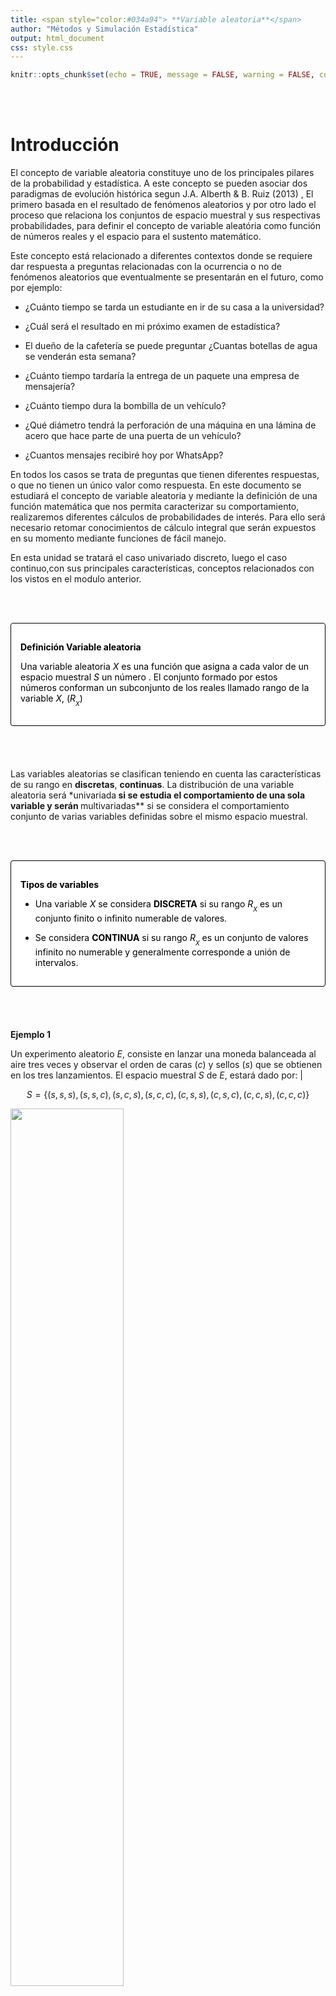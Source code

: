 ```yaml
---
title: <span style="color:#034a94"> **Variable aleatoria**</span>
author: "Métodos y Simulación Estadística"
output: html_document
css: style.css
---
```


```r
knitr::opts_chunk$set(echo = TRUE, message = FALSE, warning = FALSE, comment = NA)
```



<br/><br/>

# **Introducción**

El concepto de variable aleatoria constituye uno de los principales pilares de la probabilidad y estadística. A este concepto se pueden asociar dos paradigmas de evolución histórica segun J.A. Alberth & B. Ruiz (2013) , El primero basada en el resultado de fenómenos aleatorios y por otro lado el proceso que relaciona los conjuntos de espacio muestral y sus respectivas probabilidades, para definir el concepto de variable aleatória como función de números reales y  el espacio para el sustento matemático. 

Este  concepto está relacionado a diferentes contextos donde se requiere dar respuesta a preguntas relacionadas con la ocurrencia o no de fenómenos aleatorios que eventualmente se presentarán en el futuro, como por ejemplo: 

* ¿Cuánto tiempo se tarda un estudiante  en ir de su casa a la universidad?

* ¿Cuál será  el resultado en mi próximo examen de estadística? 

* El dueño de la cafetería se puede preguntar ¿Cuantas botellas de agua se venderán esta semana?

* ¿Cuánto  tiempo tardaría  la entrega de un  paquete una empresa  de mensajería?

* ¿Cuánto tiempo dura la  bombilla de un  vehículo? 

* ¿Qué  diámetro tendrá la  perforación de una máquina en una lámina de acero que hace parte de una puerta de un vehículo?

* ¿Cuantos mensajes recibiré hoy por WhatsApp?


En  todos los casos se trata de  preguntas que tienen  diferentes  respuestas, o  que no tienen un único valor como  respuesta.  En este documento  se estudiará el concepto de variable aleatoria y mediante la definición  de una función  matemática que nos  permita caracterizar su  comportamiento, realizaremos diferentes cálculos de probabilidades de interés. Para ello será necesario  retomar conocimientos de cálculo integral que serán  expuestos en su momento mediante funciones de fácil manejo.

En esta unidad se tratará el  caso univariado discreto, luego el caso continuo,con sus principales características, conceptos relacionados con los vistos en el modulo anterior.

<br/><br/>

<div style="padding: 15px; border: 1px solid transparent; border-color: transparent; margin-bottom: 20px; border-radius: 4px; color: #000000; background-color: #FFFFFF ; border-color: #000000;">

**Definición Variable aleatoria**

Una variable aleatoria $X$ es una función que asigna a cada valor de un espacio muestral $S$ un número . El conjunto formado por estos números conforman un subconjunto de los  reales llamado rango de la variable $X$, ($R_{_{X}}$) 

</div> 

<br/><br/>

Las variables aleatorias se clasifican teniendo en cuenta las características de su rango en **discretas**, **continuas**. La distribución de una variable aleatoria será *univariada** si se estudia el comportamiento de una sola variable y serán **multivariadas** si se considera el comportamiento conjunto de varias variables definidas sobre el mismo espacio muestral.

<br/><br/>


<div style="padding: 15px; border: 1px solid transparent; border-color: transparent; margin-bottom: 20px; border-radius: 4px; color: #000000; background-color: #FFFFFF ; border-color: #000000;">


**Tipos de variables**

+ Una variable $X$ se considera **DISCRETA** si su rango $R_{_{X}}$ es un conjunto finito o infinito numerable de valores.

+ Se considera **CONTINUA** si su rango $R_{_{X}}$ es un conjunto de valores infinito no numerable y generalmente corresponde a unión de intervalos.

</div> 

<br/><br/>


**Ejemplo 1**

Un experimento aleatorio $E$, consiste en lanzar una moneda balanceada al aire tres veces y observar el orden de caras ($c$) y sellos ($s$) que se obtienen en los tres lanzamientos. El espacio muestral $S$ de $E$, estará dado por: |

$$S =\{(s,s,s),(s,s,c),(s,c,s),(s,c,c),(c,s,s),(c,s,c),(c,c,s),(c,c,c)\} $$


![](img/Figura301.png){width=60%}<br/>


<br/>

Donde :

+ $X$ es la variable que asigna a cada resultado el número de caras en los tres lanzamientos de la moneda. 

+ $R_{_{X}}=\{0,1,2,3\}$ determinado por la regla de asignación: número de caras en los tres lanzamientos de la moneda y corresponde al rango de valores que puede tomar la variable aleatoria.
+ $f_{_{X}}(x)=P(X=x)$ conforma la función  que asigna a cada valor de la variable una probabilidad 

<br/><br/>

En este ejemplo :

+ $(X=0)=\{(s,s,s)\}$ ; 
+ $(X=1)=\{(s,s,c),(s,c,s),(c,s,s)\}$ ;  
+ $(X=2)=\{(s,c,c),(c,s,c),(c,c,s) \}$ y 
+ $(X=3) =\{(c,c,c) \}$. 

Bajo el supuesto que la moneda es balanceada, se cumple que los resultados en $S$ son igualmente posibles y por lo tanto: 

$$f_{_{X}}(0) =P(X=0)= \frac{1}{8} \hspace{.2cm} ,\hspace{.5cm} f_{_{X}}(1) = P(X=1)=\frac{3}{8},$$
$$f_{_{X}}(2) = P(X=2)=\frac{3}{8}\hspace{.2cm} ,\hspace{.5cm} f_{_{X}}(3) =P(X=3)= \frac{1}{8}$$

<br/><br/><br/>


# **Variables discretas** 

Como se mencionó anteriormente una variable aleatoria se considera como **DISCRETA** cuando el conjunto de posibles valores que puede tomar la variables es un conjunto finito o infinito numerable. En la gran mayoria de los casos este conjunto corresponde a los números enteros.

Para catacterizar la variable se define  la función de distribución de probabilidad que modela la asignación de las probabilidades


<br/><br/>

<div style="padding: 15px; border: 1px solid transparent; border-color: transparent; margin-bottom: 20px; border-radius: 4px; color: #000000; background-color: #FFFFFF ; border-color: #000000;">

**Función de distribución de probabilidad**

Para $X$ un variable aleatoria discreta, su función de distribución de probabilidad estará dada por $f(x)$, la cual proporciona las probabilidades asociadas a todos los valores de su rango $R_{X}$ . Esta función debe cumplir las siguientes propiedades:

+ $f(x) = P(X=x) \geq 0$

+ $\sum_{R_X} f(x) = 1$

</div>

<br/><br/>

Por lo general este tipo de variables proceden del conteo y empiezan por **número de....**  

<br/>

**Ejemplo**

Las siguientes variables se clasifican como **variables aleatorias discretas** :

* X : Número de llamadas que entran a un conmutador diariamente

* Y: Número de personas contagiadas por Covid19 durante un día

* Z: Número de quejas reportadas a una sucursal bancaria en un día

* W: Número de accidentes producidos en una ciudad

* S: Número de huevos producidos diariamente en una avícola

* T: Número de hijos en una familia

* M: Número de mensajes enviados en un grupo de Whatsapp

<br/><br/>

Como complemento de $f(x)$ y debido a que puede resultar más interesante calcular probabilidades de rangos de valores se define la función de distribución acumulada $F(x)$

<br/><br/>

<div style="padding: 15px; border: 1px solid transparent; border-color: transparent; margin-bottom: 20px; border-radius: 4px; color: #000000; background-color: #FFFFFF ; border-color: #000000;">


### **Función de probabilidad acumulada**

Sea $X$ una variable aleatoria continua con función de densidad $f_{X}(x)$, se define la  función de distribución acumulada, $F_{X}(x)$, como:

$$F(x)=P(X\leq x)=\sum _{t \leq x}f(t)$$

</div> 

<br/><br/>

**Ejemplo**

El restaurante "Asados y algo más"  solo da servicio mediante reservas. De acuerdo con los registros diarios en los últimos diez años se sabe que el treinta por ciento de las personas que reservan no llegan al restaurante. El restaurante tiene veinte  puestos y acepta cuarenta reservas. La función de distribución probabilidad que modela el número de personas que llegan al restaurante es $f$, dada por: 

<br/>

$$f_{_{X}}(x) = \left \{ 
				\begin{matrix} 
				\displaystyle\binom{20}{x}(0.7)^{x}(0.3)^{20-x} & \mbox{si }	x=0,1,2,\ldots,20\\ 
				& \\
				0  & \mbox{en otro caso }
				\end{matrix}\right.  
				$$

<br/>

En este caso se utiliza la función combinatoria  y el operador de sumatoria 

Representada de manera gráfica: 

<br/>

```r
x=0:20
fx=choose(20,x)*0.70^x*0.30^(20-x)  
Fx=cumsum(fx)
```


```r
x=0:20
fx=choose(20,x)*0.70^x*0.30^(20-x)  
plot(x,fx, las=1, ylab="f(x)", xlab="número personas que asisten", pch=19)
lines(x, fx, type="h", col=2)
```
<br/>

```r
x=0:20
fx=choose(20,x)*0.70^x*0.30^(20-x)  
Fx=cumsum(fx)
plot(x,Fx, las=1, ylab="F(x)", xlab="número personas que asisten",pch=19, ylim=c(0,1))
lines(x, Fx, type="s", col=2)
grid()

```

<br/>

$P(X=0)  =  0$ 
$P(X=15) =  0.178863$ 
$P(X<15) = P(X \leq 14) =  0.5836$ 
$P(X > 15) = 1 - P(X \leq 14) = 0.4164$

<br/><br/><br/><br/>

# **Variables continuas**

Como se mencionó se considera una variable como continua cuando el conjunto de valores que puede tomar es un conjunto infinito no numerable, es decir que siempre podrá haber un valor entre dos valores de ella.

Para este caso la probabilidad se puede modelar a través de una función continua, la cual se puede visualizar al construir un gráfico de densidad a partir de una muestra de ellos. A esta función se le llama función de densidad de probabilidad


**Ejemplo 5**

En el caso de las **variables aleatorias continuas** por lo general proceden de una **medición** como por ejemplo:

+ T: Tiempo que tarda un estudiante en responder un examen

+ P: Peso de un bebe recien nacido

+ E: Edad de una persona

+ V: Tiempo que tarda un vehículo en requerir una reparación de su motor

+ D: Diámetro de un agujero realizado en una lamina de acero

+ X: Cantidad de azúcar contenida en un refresco

+ C: Proporción de cemento en concreto


<br/><br/>

<div style="padding: 15px; border: 1px solid transparent; border-color: transparent; margin-bottom: 20px; border-radius: 4px; color: #000000; background-color: #FFFFFF ; border-color: #000000;">


### **Función de densidad de probabilidad** 

La función de densidad de probablidad se define como $f(x)$, tal que cumpla las siguientes condiciones:

+ $f(x) \geq 0$

+ $\displaystyle\int\limits_{-\infty}^{+\infty}f(x)\:dx =1$

+ $P(a < X < b)=\displaystyle\int\limits_{a}^{b}f(x)\:dx$

</div> 

<br/><br/>

Para el caso continuo la función de distribución de probabilidad corresponde a una integral 

<br/>

<div style="padding: 15px; border: 1px solid transparent; border-color: transparent; margin-bottom: 20px; border-radius: 4px; color: #000000; background-color: #FFFFFF ; border-color: #000000;">

### **Función de probabilidad acumulada**

$F_{_X}(x)=P(X \leq x)=\displaystyle\int \limits_{-\infty}^{x}f_{_X}(t)\:dt$

$F(x) = P(X \leq x) = P(X < x)$
</div> 

<br/><br/>

**Ejemplo**

Con base en información histórica una compañía que fabrica lavadoras determinó que el tiempo $Y$ (en años) para que el electrodoméstico requiera una reparación mayor se obtiene mediante la siguiente función de densidad de probabilidad: 

<br/>

$$f_{_{X}}(x) = \left \{ 
				\begin{matrix} 
				\dfrac{1}{4} e^{-x/4} & \mbox{ , }	x \geq 0\\ 
				& \\
				0  & \mbox{en otro caso }
				\end{matrix}\right.  
				$$

<br/>

Para tener la seguridad que $f(x)$ puede ser una función de densidad de probabilidad se debe verificar

<br/>

$\displaystyle\int\limits_{0}^{+\infty} \dfrac{1}{4} e^{-x/4} \:dx =1$

```r
fy=function(y){1/4*exp(-y/4)}
integrate(fy, lower=0,upper=Inf)
```

<br/>

```r
# declaracion de la funcion
fx=function(x){1/4*exp(-x/4)}

# representación gráfica de la función
x=0:20
plot(x,fx(x), type="l", col="#BC2B6A", lwd=5, las=1)

# área de integración
x1=seq(0,20,0.01)
f1=fx(x1)
polygon(c(0,x1,20),c(0,f1,0),col="#DFF4F9")
```

```r
integrate(fx, 0, Inf)
```




